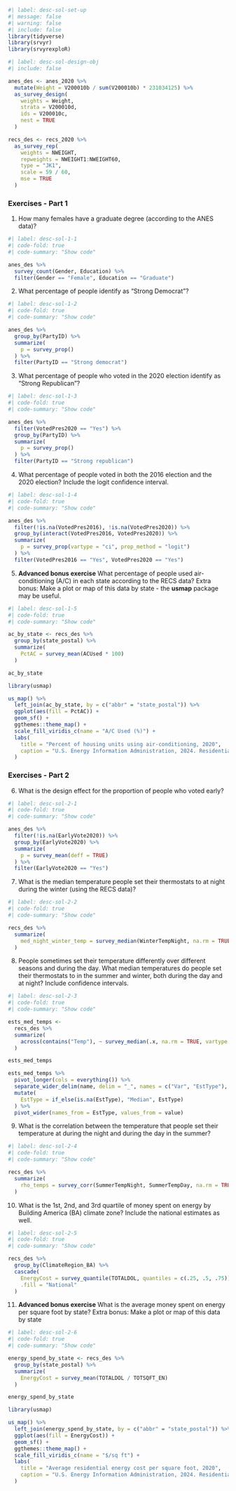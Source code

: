
```r
#| label: desc-sol-set-up
#| message: false
#| warning: false
#| include: false
library(tidyverse)
library(srvyr)
library(srvyrexploR)
```


```r
#| label: desc-sol-design-obj
#| include: false

anes_des <- anes_2020 %>%
  mutate(Weight = V200010b / sum(V200010b) * 231034125) %>%
  as_survey_design(
    weights = Weight,
    strata = V200010d,
    ids = V200010c,
    nest = TRUE
  )

recs_des <- recs_2020 %>%
  as_survey_rep(
    weights = NWEIGHT,
    repweights = NWEIGHT1:NWEIGHT60,
    type = "JK1",
    scale = 59 / 60,
    mse = TRUE
  )
```

### Exercises - Part 1

1. How many females have a graduate degree (according to the ANES data)?

```r
#| label: desc-sol-1-1
#| code-fold: true
#| code-summary: "Show code"

anes_des %>%
  survey_count(Gender, Education) %>%
  filter(Gender == "Female", Education == "Graduate")
```

2. What percentage of people identify as “Strong Democrat”? 

```r
#| label: desc-sol-1-2
#| code-fold: true
#| code-summary: "Show code"

anes_des %>%
  group_by(PartyID) %>%
  summarize(
    p = survey_prop()
  ) %>%
  filter(PartyID == "Strong democrat")
```

3. What percentage of people who voted in the 2020 election identify as “Strong Republican”? 

```r
#| label: desc-sol-1-3
#| code-fold: true
#| code-summary: "Show code"

anes_des %>%
  filter(VotedPres2020 == "Yes") %>%
  group_by(PartyID) %>%
  summarize(
    p = survey_prop()
  ) %>%
  filter(PartyID == "Strong republican")
```

4. What percentage of people voted in both the 2016 election and the 2020 election? Include the logit confidence interval. 

```r
#| label: desc-sol-1-4
#| code-fold: true
#| code-summary: "Show code"

anes_des %>%
  filter(!is.na(VotedPres2016), !is.na(VotedPres2020)) %>%
  group_by(interact(VotedPres2016, VotedPres2020)) %>%
  summarize(
    p = survey_prop(vartype = "ci", prop_method = "logit")
  ) %>%
  filter(VotedPres2016 == "Yes", VotedPres2020 == "Yes")
```

5. **Advanced bonus exercise** What percentage of people used air-conditioning (A/C) in each state according to the RECS data? Extra bonus: Make a plot or map of this data by state - the **usmap** package may be useful.

```r
#| label: desc-sol-1-5
#| code-fold: true
#| code-summary: "Show code"

ac_by_state <- recs_des %>%
  group_by(state_postal) %>%
  summarize(
    PctAC = survey_mean(ACUsed * 100)
  )

ac_by_state

library(usmap)

us_map() %>%
  left_join(ac_by_state, by = c("abbr" = "state_postal")) %>%
  ggplot(aes(fill = PctAC)) +
  geom_sf() +
  ggthemes::theme_map() +
  scale_fill_viridis_c(name = "A/C Used (%)") +
  labs(
    title = "Percent of housing units using air-conditioning, 2020",
    caption = "U.S. Energy Information Administration, 2024. Residential Energy Consumption 2020"
  )
```


### Exercises - Part 2

6. What is the design effect for the proportion of people who voted early? 

```r
#| label: desc-sol-2-1
#| code-fold: true
#| code-summary: "Show code"

anes_des %>%
  filter(!is.na(EarlyVote2020)) %>%
  group_by(EarlyVote2020) %>%
  summarize(
    p = survey_mean(deff = TRUE)
  ) %>%
  filter(EarlyVote2020 == "Yes")
```

7. What is the median temperature people set their thermostats to at night during the winter (using the RECS data)?

```r
#| label: desc-sol-2-2
#| code-fold: true
#| code-summary: "Show code"

recs_des %>%
  summarize(
    med_night_winter_temp = survey_median(WinterTempNight, na.rm = TRUE)
  )
```

8. People sometimes set their temperature differently over different seasons and during the day. What median temperatures do people set their thermostats to in the summer and winter, both during the day and at night? Include confidence intervals.

```r
#| label: desc-sol-2-3
#| code-fold: true
#| code-summary: "Show code"

ests_med_temps <-
  recs_des %>%
  summarize(
    across(contains("Temp"), ~ survey_median(.x, na.rm = TRUE, vartype = "ci"))
  )

ests_med_temps

ests_med_temps %>%
  pivot_longer(cols = everything()) %>%
  separate_wider_delim(name, delim = "_", names = c("Var", "EstType"), too_few = "align_start") %>%
  mutate(
    EstType = if_else(is.na(EstType), "Median", EstType)
  ) %>%
  pivot_wider(names_from = EstType, values_from = value)
```

9. What is the correlation between the temperature that people set their temperature at during the night and during the day in the summer?

```r
#| label: desc-sol-2-4
#| code-fold: true
#| code-summary: "Show code"

recs_des %>%
  summarize(
    rho_temps = survey_corr(SummerTempNight, SummerTempDay, na.rm = TRUE)
  )
```

10. What is the 1st, 2nd, and 3rd quartile of money spent on energy by Building America (BA) climate zone? Include the national estimates as well.

```r
#| label: desc-sol-2-5
#| code-fold: true
#| code-summary: "Show code"

recs_des %>%
  group_by(ClimateRegion_BA) %>%
  cascade(
    EnergyCost = survey_quantile(TOTALDOL, quantiles = c(.25, .5, .75)),
    .fill = "National"
  )
```

11. **Advanced bonus exercise** What is the average money spent on energy per square foot by state? Extra bonus: Make a plot or map of this data by state

```r
#| label: desc-sol-2-6
#| code-fold: true
#| code-summary: "Show code"

energy_spend_by_state <- recs_des %>%
  group_by(state_postal) %>%
  summarize(
    EnergyCost = survey_mean(TOTALDOL / TOTSQFT_EN)
  )

energy_spend_by_state

library(usmap)

us_map() %>%
  left_join(energy_spend_by_state, by = c("abbr" = "state_postal")) %>%
  ggplot(aes(fill = EnergyCost)) +
  geom_sf() +
  ggthemes::theme_map() +
  scale_fill_viridis_c(name = "$/sq ft") +
  labs(
    title = "Average residential energy cost per square foot, 2020",
    caption = "U.S. Energy Information Administration, 2024. Residential Energy Consumption 2020"
  )
```


